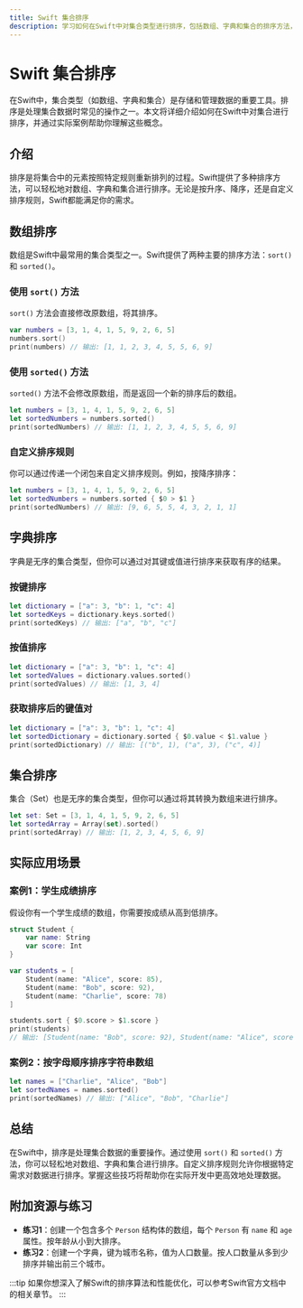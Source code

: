 ```yaml
---
title: Swift 集合排序
description: 学习如何在Swift中对集合类型进行排序，包括数组、字典和集合的排序方法，以及实际应用场景。
---
```


# Swift 集合排序

在Swift中，集合类型（如数组、字典和集合）是存储和管理数据的重要工具。排序是处理集合数据时常见的操作之一。本文将详细介绍如何在Swift中对集合进行排序，并通过实际案例帮助你理解这些概念。

## 介绍

排序是将集合中的元素按照特定规则重新排列的过程。Swift提供了多种排序方法，可以轻松地对数组、字典和集合进行排序。无论是按升序、降序，还是自定义排序规则，Swift都能满足你的需求。

## 数组排序

数组是Swift中最常用的集合类型之一。Swift提供了两种主要的排序方法：`sort()` 和 `sorted()`。

### 使用 `sort()` 方法

`sort()` 方法会直接修改原数组，将其排序。

```swift
var numbers = [3, 1, 4, 1, 5, 9, 2, 6, 5]
numbers.sort()
print(numbers) // 输出: [1, 1, 2, 3, 4, 5, 5, 6, 9]
```

### 使用 `sorted()` 方法

`sorted()` 方法不会修改原数组，而是返回一个新的排序后的数组。

```swift
let numbers = [3, 1, 4, 1, 5, 9, 2, 6, 5]
let sortedNumbers = numbers.sorted()
print(sortedNumbers) // 输出: [1, 1, 2, 3, 4, 5, 5, 6, 9]
```

### 自定义排序规则

你可以通过传递一个闭包来自定义排序规则。例如，按降序排序：

```swift
let numbers = [3, 1, 4, 1, 5, 9, 2, 6, 5]
let sortedNumbers = numbers.sorted { $0 > $1 }
print(sortedNumbers) // 输出: [9, 6, 5, 5, 4, 3, 2, 1, 1]
```

## 字典排序

字典是无序的集合类型，但你可以通过对其键或值进行排序来获取有序的结果。

### 按键排序

```swift
let dictionary = ["a": 3, "b": 1, "c": 4]
let sortedKeys = dictionary.keys.sorted()
print(sortedKeys) // 输出: ["a", "b", "c"]
```

### 按值排序

```swift
let dictionary = ["a": 3, "b": 1, "c": 4]
let sortedValues = dictionary.values.sorted()
print(sortedValues) // 输出: [1, 3, 4]
```

### 获取排序后的键值对

```swift
let dictionary = ["a": 3, "b": 1, "c": 4]
let sortedDictionary = dictionary.sorted { $0.value < $1.value }
print(sortedDictionary) // 输出: [("b", 1), ("a", 3), ("c", 4)]
```

## 集合排序

集合（Set）也是无序的集合类型，但你可以通过将其转换为数组来进行排序。

```swift
let set: Set = [3, 1, 4, 1, 5, 9, 2, 6, 5]
let sortedArray = Array(set).sorted()
print(sortedArray) // 输出: [1, 2, 3, 4, 5, 6, 9]
```

## 实际应用场景

### 案例1：学生成绩排序

假设你有一个学生成绩的数组，你需要按成绩从高到低排序。

```swift
struct Student {
    var name: String
    var score: Int
}

var students = [
    Student(name: "Alice", score: 85),
    Student(name: "Bob", score: 92),
    Student(name: "Charlie", score: 78)
]

students.sort { $0.score > $1.score }
print(students)
// 输出: [Student(name: "Bob", score: 92), Student(name: "Alice", score: 85), Student(name: "Charlie", score: 78)]
```

### 案例2：按字母顺序排序字符串数组

```swift
let names = ["Charlie", "Alice", "Bob"]
let sortedNames = names.sorted()
print(sortedNames) // 输出: ["Alice", "Bob", "Charlie"]
```

## 总结

在Swift中，排序是处理集合数据的重要操作。通过使用 `sort()` 和 `sorted()` 方法，你可以轻松地对数组、字典和集合进行排序。自定义排序规则允许你根据特定需求对数据进行排序。掌握这些技巧将帮助你在实际开发中更高效地处理数据。

## 附加资源与练习

- **练习1**：创建一个包含多个 `Person` 结构体的数组，每个 `Person` 有 `name` 和 `age` 属性。按年龄从小到大排序。
- **练习2**：创建一个字典，键为城市名称，值为人口数量。按人口数量从多到少排序并输出前三个城市。

:::tip
如果你想深入了解Swift的排序算法和性能优化，可以参考Swift官方文档中的相关章节。
:::